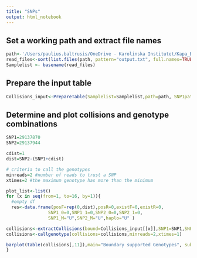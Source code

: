 ```yaml
---
title: "SNPs"
output: html_notebook
---
```


## Set a working path and extract file names
```r
path<-'/Users/paulius.baltrusis/OneDrive - Karolinska Institutet/Kapa_BoundaryHAP_22/SNPs_all_samples/chr22_outputs'
read_files<-sort(list.files(path, pattern="output.txt", full.names=TRUE))
Samplelist <- basename(read_files)
```
## Prepare the input table
```r
Collisions_input<-PrepareTable(Samplelist=Samplelist,path=path, SNP1pattern="CTGGA", SNP2pattern="GAAGGC")
```
## Determine and plot collisions and genotype combinations
```r
SNP1=29137870
SNP2=29137944

cdist=1
dist=SNP2-(SNP1+cdist)

# criteria to call the genotypes
minreads=2 #number of reads to trust a SNP
xtimes=2 #the maximum genotype has more than the minimum

plot_list<-list()
for (x in seq(from=1, to=16, by=1)){
  #empty df
  res<-data.frame(posF=rep(0,dist),posR=0,existF=0,existR=0,
                SNP1_0=0,SNP1_1=0,SNP2_0=0,SNP2_1=0,
                SNP1_M="U",SNP2_M="U",haplo="U" )

collisions<-extractCollisions(bound=Collisions_input[[x]],SNP1=SNP1,SNP2=SNP2,cdist=cdist)
collisions<-callgenotype(collisions=collisions,minreads=2,xtimes=1)

barplot(table(collisions[,11]),main="Boundary supported Genotypes", sub = names(Collisions_input[x]))
}
```

